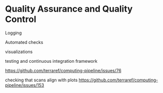 # Quality Assurance and Quality Control

Logging

Automated checks

visualizations

testing and continuous integration framework

[https://github.com/terraref/computing-pipeline/issues/76](https://github.com/terraref/computing-pipeline/issues/76)

checking that scans align with plots [https://github.com/terraref/computing-pipeline/issues/153](https://github.com/terraref/computing-pipeline/issues/153)

